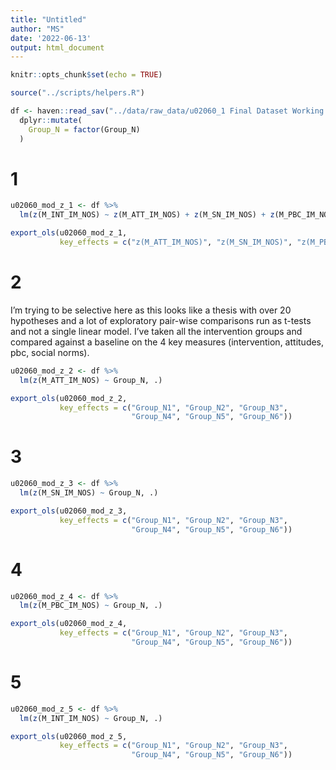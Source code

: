 ```yaml
---
title: "Untitled"
author: "MS"
date: '2022-06-13'
output: html_document
---
```


```r
knitr::opts_chunk$set(echo = TRUE)

source("../scripts/helpers.R")

df <- haven::read_sav("../data/raw_data/u02060_1 Final Dataset Working 20-08-24.sav") %>% 
  dplyr::mutate(
    Group_N = factor(Group_N)
  )
```


# 1 

```r
u02060_mod_z_1 <- df %>% 
  lm(z(M_INT_IM_NOS) ~ z(M_ATT_IM_NOS) + z(M_SN_IM_NOS) + z(M_PBC_IM_NOS), .) 

export_ols(u02060_mod_z_1, 
           key_effects = c("z(M_ATT_IM_NOS)", "z(M_SN_IM_NOS)", "z(M_PBC_IM_NOS)"))
```

# 2

I'm trying to be selective here as this looks like a thesis with over 20 hypotheses and a lot of exploratory pair-wise comparisons run as t-tests and not a single linear model. I've taken all the intervention groups and compared against a baseline on the 4 key measures (intervention, attitudes, pbc, social norms). 

```r
u02060_mod_z_2 <- df %>% 
  lm(z(M_ATT_IM_NOS) ~ Group_N, .) 

export_ols(u02060_mod_z_2, 
           key_effects = c("Group_N1", "Group_N2", "Group_N3",
                           "Group_N4", "Group_N5", "Group_N6"))
```

# 3

```r
u02060_mod_z_3 <- df %>% 
  lm(z(M_SN_IM_NOS) ~ Group_N, .) 

export_ols(u02060_mod_z_3, 
           key_effects = c("Group_N1", "Group_N2", "Group_N3",
                           "Group_N4", "Group_N5", "Group_N6"))
```

# 4

```r
u02060_mod_z_4 <- df %>% 
  lm(z(M_PBC_IM_NOS) ~ Group_N, .) 

export_ols(u02060_mod_z_4, 
           key_effects = c("Group_N1", "Group_N2", "Group_N3",
                           "Group_N4", "Group_N5", "Group_N6"))
```

# 5 

```r
u02060_mod_z_5 <- df %>% 
  lm(z(M_INT_IM_NOS) ~ Group_N, .) 

export_ols(u02060_mod_z_5, 
           key_effects = c("Group_N1", "Group_N2", "Group_N3",
                           "Group_N4", "Group_N5", "Group_N6"))

```

